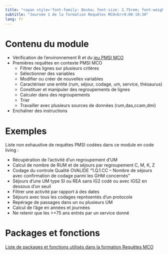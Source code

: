 ```yaml
---
title: "<span style='font-family: Boska; font-size: 2.75rem; font-weight: 800;'>Requêtes PMSI MCO de base (1ere partie)</span>"
subtitle: "Journée 1 de la formation Requêtes MCO<br>9:00-10:30"
lang: fr
---
```


# Contenu du module  

-   Vérification de l'environnement R et du [jeu PMSI MCO](../dataset_mco.qmd)
-   Premières requêtes en contexte PMSI MCO
    -   Filtrer des lignes sur plusieurs critères
    -   Sélectionner des variables
    -   Modifier ou créer de nouvelles variables
    -   Caractériser une entité (rum, séjour, codage, um, service, thésaurus)  
    -   Constituer et manipuler des regroupements de lignes
    -   Calculer dans des regroupements  
    -   Trier
    -   Travailler avec plusieurs sources de données (rum,das,ccam,dmi)  
-   Enchaîner des instructions  

# Exemples

Liste non exhaustive de requêtes PMSI codées dans ce module en code living :  

-   Récupération de l'activité d'un regroupement d'UM
-   Calcul de nombre de RUM et de séjours par regroupement C, M, K, Z
-   Codage du controle Qualité OVALIDE "1.Q.1.CC – Nombre de séjours avec confirmation de codage parmi les GHM concernés"
-   Séjours d'une UM type SI ou REA sans IG2 codé ou avec IGS2 en dessous d'un seuil
-   Filtrer une activité par rapport à des dates
-   Séjours avec tous les codages représentés d'un protocole
-   Repérage de passages dans un ou plusieurs UM
-   Calcul de l'âge en années et journées
-   Ne retenir que les >+75 ans entrés par un service donné 

# Packages et fonctions

[Liste de packages et fonctions utilisés dans la formation Requêtes MCO](../package_function_mco.qmd)
